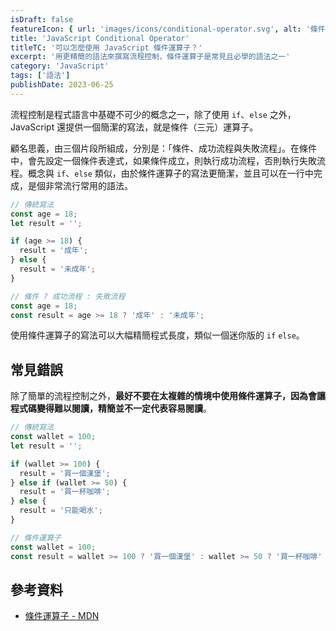 ```yaml
---
isDraft: false
featureIcon: { url: 'images/icons/conditional-operator.svg', alt: '條件運算子符號' }
title: 'JavaScript Conditional Operator'
titleTC: '可以怎麼使用 JavaScript 條件運算子？'
excerpt: '用更精簡的語法來撰寫流程控制，條件運算子是常見且必學的語法之一'
category: 'JavaScript'
tags: ['語法']
publishDate: 2023-06-25
---
```


流程控制是程式語言中基礎不可少的概念之一，除了使用 `if`、`else` 之外，JavaScript 還提供一個簡潔的寫法，就是條件（三元）運算子。

顧名思義，由三個片段所組成，分別是：「條件、成功流程與失敗流程」。在條件中，會先設定一個條件表達式，如果條件成立，則執行成功流程，否則執行失敗流程。概念與 `if`、`else` 類似，由於條件運算子的寫法更簡潔，並且可以在一行中完成，是個非常流行常用的語法。

```js
// 傳統寫法
const age = 18;
let result = '';

if (age >= 18) {
  result = '成年';
} else {
  result = '未成年';
}
```

```js
// 條件 ? 成功流程 : 失敗流程
const age = 18;
const result = age >= 18 ? '成年' : '未成年';
```

使用條件運算子的寫法可以大幅精簡程式長度，類似一個迷你版的 `if` `else`。

## 常見錯誤

除了簡單的流程控制之外，**最好不要在太複雜的情境中使用條件運算子，因為會讓程式碼變得難以閱讀，精簡並不一定代表容易閱讀**。

```js
// 傳統寫法
const wallet = 100;
let result = '';

if (wallet >= 100) {
  result = '買一個漢堡';
} else if (wallet >= 50) {
  result = '買一杯咖啡';
} else {
  result = '只能喝水';
}
```

```js
// 條件運算子
const wallet = 100;
const result = wallet >= 100 ? '買一個漢堡' : wallet >= 50 ? '買一杯咖啡' : '只能喝水';
```

## 參考資料

- [條件運算子 - MDN](https://developer.mozilla.org/zh-TW/docs/Web/JavaScript/Reference/Operators/Conditional_operator)
